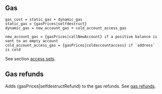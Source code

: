 ## Gas

    gas_cost = static_gas + dynamic_gas
    static_gas = {gasPrices|selfdestruct}
    dynamic_gas = new_account_gas + cold_account_access_gas
    
    new_account_gas = {gasPrices|callNewAccount} if a positive balance is sent to an empty account
    cold_account_access_gas = {gasPrices|coldaccountaccess} if `address` is cold


See section [access sets](/about).

## Gas refunds

Adds {gasPrices|selfdestructRefund} to the gas refunds. See [gas refunds](/about).
